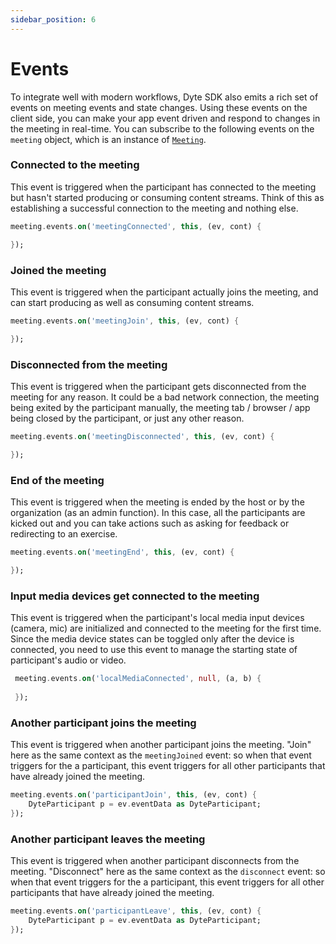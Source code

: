 ```yaml
---
sidebar_position: 6
---
```


# Events

To integrate well with modern workflows, Dyte SDK also emits a rich set of events on meeting events and state changes. Using these events on the client side, you can make your app event driven and respond to changes in the meeting in real-time. You can subscribe to the following events on the `meeting` object, which is an instance of [`Meeting`](./reference/meeting).

### Connected to the meeting

This event is triggered when the participant has connected to the meeting but hasn't started producing or consuming content streams. Think of this as establishing a successful connection to the meeting and nothing else.

<!-- ```dart
meeting.events.on('connect', this, (ev, cont) {

});
``` -->

```dart
meeting.events.on('meetingConnected', this, (ev, cont) {

});
```

### Joined the meeting

This event is triggered when the participant actually joins the meeting, and can start producing as well as consuming content streams.

```dart
meeting.events.on('meetingJoin', this, (ev, cont) {

});
```

### Disconnected from the meeting

This event is triggered when the participant gets disconnected from the meeting for any reason. It could be a bad network connection, the meeting being exited by the participant manually, the meeting tab / browser / app being closed by the participant, or just any other reason.

```dart
meeting.events.on('meetingDisconnected', this, (ev, cont) {

});
```

### End of the meeting

This event is triggered when the meeting is ended by the host or by the organization (as an admin function). In this case, all the participants are kicked out and you can take actions such as asking for feedback or redirecting to an exercise.

```dart
meeting.events.on('meetingEnd', this, (ev, cont) {

});
```

### Input media devices get connected to the meeting

This event is triggered when the participant's local media input devices (camera, mic) are initialized and connected to the meeting for the first time. Since the media device states can be toggled only after the device is connected, you need to use this event to manage the starting state of participant's audio or video.

```dart
 meeting.events.on('localMediaConnected', null, (a, b) {
                  
 });
```

### Another participant joins the meeting

This event is triggered when another participant joins the meeting. "Join" here as the same context as the `meetingJoined` event: so when that event triggers for the a participant, this event triggers for all other participants that have already joined the meeting.

```dart
meeting.events.on('participantJoin', this, (ev, cont) {
    DyteParticipant p = ev.eventData as DyteParticipant;
});
```

### Another participant leaves the meeting

This event is triggered when another participant disconnects from the meeting. "Disconnect" here as the same context as the `disconnect` event: so when that event triggers for the a participant, this event triggers for all other participants that have already joined the meeting.

```dart
meeting.events.on('participantLeave', this, (ev, cont) {
    DyteParticipant p = ev.eventData as DyteParticipant;
});
```

<!-- ### Receiving a chat message

This event is triggered when the participant receives a chat message. The `chatMessage` is an instance of [`ChatMessage`](./reference/chat-message), whose prototype is defined in the reference section and can be directly used as a type if you prefer using TypeScript bindings.

```dart
meeting.events.on('chatMessage', this, (ev, cont) {

});
```

### Receiving a custom broadcast event

This event is triggered when a custom message is broadcast to all participants in the meeting. A custom message may contain any serializable data. You can read more on how to [send these messages here](./advanced-usage#send-a-custom-message-to-other-participants-in-the-meeting-p2p-message--data-exchange).

```dart
meeting.events.on('roomMessage', this, (ev, cont) {

});
```

### Receiving a custom targeted event

This event is triggered when a custom message is targeted to a particular participant in the meeting and only the target participant receives this event. A custom message may contain any serializable data. You can read more on how to [send these messages here](./advanced-usage#send-a-custom-message-to-other-participants-in-the-meeting-p2p-message--data-exchange).

```dart
meeting.events.on('message', this, (ev, cont) {

});
```

### Detecting change in active speaker

This event is triggered when the active speaker in the meeting changes. Active speaker is the participant whose audio level has most recently been the highest (kind of like LRU with the selection factor being audio level). The `participant` is an instance of `Participant`, whose prototype is defined below in the reference section and can be directly used as a type if you prefer using TypeScript bindings.

```dart
meeting.events.on('activeSpeaker'  this,((ev, cont) =
> {
});
```

### Recording started (version > 0.3.11)

This event is triggered when a recording of the meeting is started by the host or by the organization (as an admin function). You can use this event to show a popup or a warning to the participants about the meeting being recorded.

```dart
meeting.events.on('recordingStarted', this, (ev, cont) {

});
```

### Recording stopped (version > 0.3.11)

This event is triggered when a recording of the meeting is started by the host or by the organization (as an admin function). You can use this event to tell the participants about the recording being stopped.

```dart
meeting.events.on('recordingStopped', this, (ev, cont) {

});
``` -->
